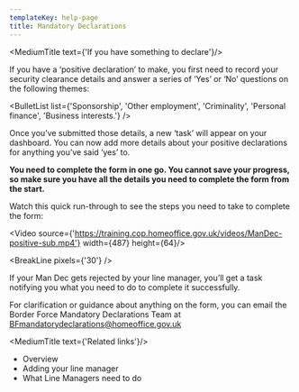 ```yaml
---
templateKey: help-page
title: Mandatory Declarations
---
```


<MediumTitle text={'If you have something to declare'}/>

If you have a ‘positive declaration’ to make, you first need to record your security clearance details and answer a series of ‘Yes’ or ‘No’ questions on the following themes:

<BulletList list={'Sponsorship', 'Other employment', 'Criminality', 'Personal finance', 'Business interests.'} />

Once you’ve submitted those details, a new ‘task’ will appear on your dashboard. You can now add more details about your positive declarations for anything you’ve said ‘yes’ to.

**You need to complete the form in one go. You cannot save your progress, so make sure you have all the details you need to complete the form from the start.**

Watch this quick run-through to see the steps you need to take to complete the form:

<Video source={'https://training.cop.homeoffice.gov.uk/videos/ManDec-positive-sub.mp4'} width={487} height={64}/>

<BreakLine pixels={'30'} />

If your Man Dec gets rejected by your line manager, you’ll get a task notifying you what you need to do to complete it successfully.

<p>For clarification or guidance about anything on the form, you can email the
Border Force Mandatory Declarations Team at <a class="govuk-link" href="mailto:BFmandatorydeclarations@homeoffice.gov.uk">BFmandatorydeclarations@homeoffice.gov.uk</a></p>

<MediumTitle text={'Related links'}/>

<ul class="govuk-list govuk-list--bullet">
	<li><Link class="govuk-link" to="/help/mandec/">Overview</Link></li>
	<li><Link class="govuk-link" to="/help/mandec/mandec-adding-your-line-manager/">Adding your line manager</Link></li>
	<li><Link class="govuk-link" to="/help/mandec/mandec-what-line-managers-need-to-do/">What Line Managers need to do</Link></li>
</ul>

